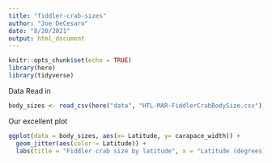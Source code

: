 ```yaml
---
title: "fiddler-crab-sizes"
author: "Joe DeCesaro"
date: "8/20/2021"
output: html_document
---
```


```r
knitr::opts_chunk$set(echo = TRUE)
library(here)
library(tidyverse)
```

Data Read in
```r
body_sizes <- read_csv(here("data", "HTL-MAR-FiddlerCrabBodySize.csv"))
```

Our excellent plot
```r
ggplot(data = body_sizes, aes(x= Latitude, y= carapace_width)) +
  geom_jitter(aes(color = Latitude)) +
  labs(title = "Fiddler crab size by latitude", x = "Latitude (degrees)", y= "Carapace width (mm)", caption = "At higher latitudes, fiddler crabs have a higher carapace width due to Bergmann's rule.")
```

